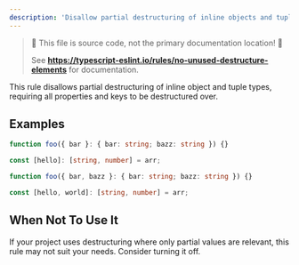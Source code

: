 ```yaml
---
description: 'Disallow partial destructuring of inline objects and tuple types.'
---
```



> 🛑 This file is source code, not the primary documentation location! 🛑
>
> See **https://typescript-eslint.io/rules/no-unused-destructure-elements** for documentation.

This rule disallows partial destructuring of inline object and tuple types, requiring all properties and keys to be destructured over.

## Examples

<Tabs>
<TabItem value="❌ Incorrect">

```ts
function foo({ bar }: { bar: string; bazz: string }) {}

const [hello]: [string, number] = arr;
```

</TabItem>
<TabItem value="✅ Correct">

```ts
function foo({ bar, bazz }: { bar: string; bazz: string }) {}

const [hello, world]: [string, number] = arr;
```

</TabItem>
</Tabs>

## When Not To Use It

If your project uses destructuring where only partial values are relevant, this rule may not suit your needs. Consider turning it off.
